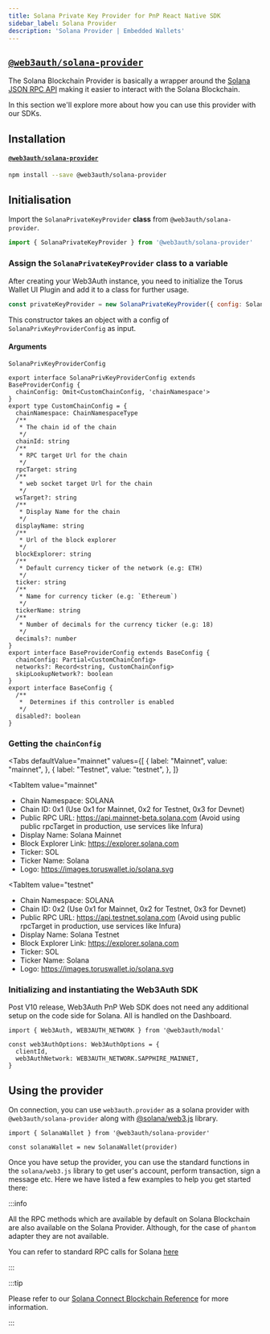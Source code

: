 ```yaml
---
title: Solana Private Key Provider for PnP React Native SDK
sidebar_label: Solana Provider
description: 'Solana Provider | Embedded Wallets'
---
```



## [`@web3auth/solana-provider`](https://npmjs.com/package/@web3auth/solana-provider)

The Solana Blockchain Provider is basically a wrapper around the [Solana JSON RPC API](https://solana.com/docs/rpc) making it easier to interact with the Solana Blockchain.

In this section we'll explore more about how you can use this provider with our SDKs.

## Installation

#### [`@web3auth/solana-provider`](https://npmjs.com/package/@web3auth/solana-provider)

```bash npm2yarn
npm install --save @web3auth/solana-provider
```

## Initialisation

Import the `SolanaPrivateKeyProvider` **class** from `@web3auth/solana-provider`.

```javascript
import { SolanaPrivateKeyProvider } from '@web3auth/solana-provider'
```

### Assign the `SolanaPrivateKeyProvider` class to a variable

After creating your Web3Auth instance, you need to initialize the Torus Wallet UI Plugin and add it to a class for further usage.

```javascript
const privateKeyProvider = new SolanaPrivateKeyProvider({ config: SolanaPrivKeyProviderConfig })
```

This constructor takes an object with a config of `SolanaPrivKeyProviderConfig` as input.

#### Arguments

`SolanaPrivKeyProviderConfig`

```tsx
export interface SolanaPrivKeyProviderConfig extends BaseProviderConfig {
  chainConfig: Omit<CustomChainConfig, 'chainNamespace'>
}
export type CustomChainConfig = {
  chainNamespace: ChainNamespaceType
  /**
   * The chain id of the chain
   */
  chainId: string
  /**
   * RPC target Url for the chain
   */
  rpcTarget: string
  /**
   * web socket target Url for the chain
   */
  wsTarget?: string
  /**
   * Display Name for the chain
   */
  displayName: string
  /**
   * Url of the block explorer
   */
  blockExplorer: string
  /**
   * Default currency ticker of the network (e.g: ETH)
   */
  ticker: string
  /**
   * Name for currency ticker (e.g: `Ethereum`)
   */
  tickerName: string
  /**
   * Number of decimals for the currency ticker (e.g: 18)
   */
  decimals?: number
}
export interface BaseProviderConfig extends BaseConfig {
  chainConfig: Partial<CustomChainConfig>
  networks?: Record<string, CustomChainConfig>
  skipLookupNetwork?: boolean
}
export interface BaseConfig {
  /**
   *  Determines if this controller is enabled
   */
  disabled?: boolean
}
```

### Getting the `chainConfig`

<Tabs
 defaultValue="mainnet"
  values={[
    { label: "Mainnet", value: "mainnet", },
    { label: "Testnet", value: "testnet", },
  ]}
>
<TabItem
  value="mainnet"
>

- Chain Namespace: SOLANA
- Chain ID: 0x1 (Use 0x1 for Mainnet, 0x2 for Testnet, 0x3 for Devnet)
- Public RPC URL: https://api.mainnet-beta.solana.com (Avoid using public rpcTarget in production, use services like Infura)
- Display Name: Solana Mainnet
- Block Explorer Link: https://explorer.solana.com
- Ticker: SOL
- Ticker Name: Solana
- Logo: https://images.toruswallet.io/solana.svg

</TabItem>

<TabItem
  value="testnet"
>

- Chain Namespace: SOLANA
- Chain ID: 0x2 (Use 0x1 for Mainnet, 0x2 for Testnet, 0x3 for Devnet)
- Public RPC URL: https://api.testnet.solana.com (Avoid using public rpcTarget in production, use services like Infura)
- Display Name: Solana Testnet
- Block Explorer Link: https://explorer.solana.com
- Ticker: SOL
- Ticker Name: Solana
- Logo: https://images.toruswallet.io/solana.svg

</TabItem>
</Tabs>

### Initializing and instantiating the Web3Auth SDK

Post V10 release, Web3Auth PnP Web SDK does not need any additional setup on the code side for Solana. All is handled on the Dashboard.

```tsx
import { Web3Auth, WEB3AUTH_NETWORK } from '@web3auth/modal'

const web3AuthOptions: Web3AuthOptions = {
  clientId,
  web3AuthNetwork: WEB3AUTH_NETWORK.SAPPHIRE_MAINNET,
}
```

## Using the provider

On connection, you can use `web3auth.provider` as a solana provider with `@web3auth/solana-provider` along with [@solana/web3.js](https://solana-labs.github.io/solana-web3.js/) library.

```tsx
import { SolanaWallet } from '@web3auth/solana-provider'

const solanaWallet = new SolanaWallet(provider)
```

Once you have setup the provider, you can use the standard functions in the `solana/web3.js` library to get user's account, perform transaction, sign a message etc. Here we have listed a few examples to help you get started there:

:::info

All the RPC methods which are available by default on Solana Blockchain are also available on the Solana Provider. Although, for the case of `phantom` adapter they are not available.

You can refer to standard RPC calls for Solana [here](https://solana.com/docs/rpc)

:::

:::tip

Please refer to our [Solana Connect Blockchain Reference](/connect-blockchain/solana) for more information.

:::
